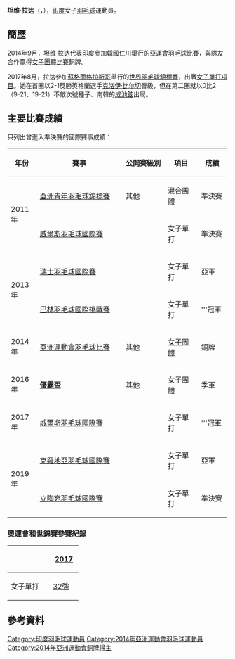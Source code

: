 {{noteTA|G1=Badminton}}
{{Infobox 羽球選手
| playername              = 坦维·拉达<br/>{{lang|en|Tanvi Uday Lad}}
| image                   = File:Tanvi Lad.jpg
| size                    = 
| caption                 = 
| birth_name              = 
| date_of_birth           = {{birth_date_and_age|1993|1|30}}<ref name="仁川亞運">{{cite web|title=Profile - LAD Tanvi Uday|url=https://www.incheon2014ag.org/Sports/Biographies/Athletes_Profile/?ParticCode=5106212&lang=en|publisher=2014年仁川亞運會官方網站|deadurl=yes|archiveurl=https://web.archive.org/web/20141016084720/https://www.incheon2014ag.org/Sports/Biographies/Athletes_Profile/?ParticCode=5106212&lang=en|archivedate=2014-10-16|accessdate=2014-10-10}}{{en}}</ref>
| place_of_birth          = 
| height                  = {{height|m=1.60}}<ref name="仁川亞運"/>
| weight                  = {{weight|kg=60}}<ref name="仁川亞運"/>
| event                   = 女子單打
| country                 = {{IND}}
| years_active            = 
| handedness              = 右手<ref name="仁川亞運"/>
| coach                   = [[普萊勒·戈比昌德|普萊勒·戈比昌德]]<ref name="仁川亞運"/>
| highest_ranking         = 第52位（女單）
| date_of_highest_ranking = 2014年10月9日<ref name="highest-ranking">[http://bwfcontent.tournamentsoftware.com/ranking/player.aspx?id=7647&player=216148 BWF World Ranking - Ranking of Tanvi LAD (66615)]{{en}}</ref>
| current_ranking         = 第52位（女單）
| date_of_current_ranking = 2014年10月9日<ref>[http://bwfcontent.tournamentsoftware.com/ranking/category.aspx?id=7647&category=473 BWF World Ranking - BWF世界排名榜 (10/9/2014) - Women's singles]{{en}}</ref>
| played                  = 39勝–41負（女單）
| titles                  = 
| bwf_profile             = 10A5744C-0F05-4E99-BD3A-19CE06D7D11C
| bwf_id                  = 66615
| updated                 = 2014年10月10日
}}
{{MedalTableTop}}
{{MedalSport | 女子[[羽毛球|羽毛球]]}}
{{MedalCountry | {{IND}}}}
{{MedalCompetition | [[尤伯杯|尤伯杯]]}}
{{MedalBronze| [[2016年優霸盃|2016年 崑山]] | [[2016年優霸盃|女子團體]]}}
{{MedalCompetition | [[亞洲運動會|亞洲運動會]]}}
{{MedalBronze| [[2014年亞洲運動會羽毛球比賽|2014年 仁川]] | [[2014年亞洲運動會羽毛球女子團體比賽|女子團體]] }}
{{MedalCompetition | [[亞洲青年羽毛球錦標賽|亞洲青年羽毛球錦標賽]]}}
{{MedalBronze| [[2011年亞洲青年羽毛球錦標賽|2011年 勒克瑙]] | 混合團體 }}
{{MedalBottom}}
'''坦维·拉达'''（{{lang-en|'''Tanvi Lad'''}}，{{bd|1993年|1月30日}}），[[印度|印度]]女子[[羽毛球|羽毛球]]運動員。

==簡歷==
2014年9月，坦维·拉达代表[[2014年亞洲運動會印度代表團|印度]]參加[[韓國|韓國]][[仁川|仁川]]舉行的[[2014年亞洲運動會|亞運會]][[2014年亞洲運動會羽毛球比賽|羽毛球比賽]]，與隊友合作贏得[[2014年亞洲運動會羽毛球女子團體比賽|女子團體比賽]]銅牌。

2017年8月，拉达參加[[蘇格蘭|蘇格蘭]][[格拉斯哥|格拉斯哥]]舉行的[[2017年世界羽毛球錦標賽|世界羽毛球錦標賽]]，出戰[[2017年世界羽毛球錦標賽女子單打項目|女子單打項目]]。她在首圈以2-1反勝英格蘭選手[[克洛伊·比尔切|克洛伊·比尔切]]晉級，但在第二圈就以0比2（9-21、19-21）不敵次號種子、南韓的[[成池鉉|成池鉉]]出局。

==主要比賽成績==
只列出曾進入準決賽的國際賽事成績：
{| class=wikitable style="text-align:center; font-size:small;" 
!width="50"|年份
!width="180"|賽事
!width="80"|公開賽級別
!width="60"|項目
!width="50"|成績
|-
!rowspan="2"|2011年
|[[2011年亞洲青年羽毛球錦標賽|亞洲青年羽毛球錦標賽]]
|其他
|混合團體
|bgcolor="#b8860b"|準決賽
|-
|[[2011年威爾斯羽毛球國際賽|威爾斯羽毛球國際賽]]
|{{BWFIS}}
|女子單打
|bgcolor="#b8860b"|準決賽
|-
!rowspan="2"|2013年
|[[2013年瑞士羽毛球國際賽|瑞士羽毛球國際賽]]
|{{BWFIC}}
|女子單打
|bgcolor="silver"|亞軍
|-
|[[2013年巴林羽毛球國際挑戰賽|巴林羽毛球國際挑戰賽]]
|{{BWFIC}}
|女子單打
|bgcolor="gold"|'''冠軍
|-
!rowspan="1"|2014年
|[[2014年亞洲運動會羽毛球比賽|亞洲運動會羽毛球比賽]]
|其他
|[[2014年亞洲運動會羽毛球女子團體比賽|女子團體]]
|bgcolor="#b8860b"|銅牌
|-
!rowspan="1"|2016年
|'''[[2016年優霸盃|優霸盃]]'''
|其他
|女子團體
|bgcolor="#b8860b"|季軍
|-
!rowspan="1"|2017年
|[[2017年威爾斯羽毛球國際賽|威爾斯羽毛球國際賽]]
|{{BWFFS}}
|女子單打
|bgcolor="gold"|'''冠軍
|-
!rowspan="2"|2019年
|[[2019年克羅地亞羽毛球國際賽|克羅地亞羽毛球國際賽]]
|{{BWFFS}}
|女子單打
|bgcolor="silver"|亞軍
|-
|[[2019年立陶宛羽毛球國際賽|立陶宛羽毛球國際賽]]
|{{BWFFS}}
|女子單打
|bgcolor="#b8860b"|準決賽
|}
{{BWF賽事級別索引}}

===奧運會和世錦賽參賽紀錄===
{| class=wikitable style="text-align:center; font-size:small;" 
!
!width="50"|[[2017年世界羽毛球錦標賽|2017]]
|-
!width="80"|女子單打
|[[2017年世界羽毛球錦標賽女子單打項目|32強]]
|}

==參考資料==
{{Reflist}}

{{DEFAULTSORT:LAD Tanvi Uday}}
[[Category:印度羽毛球運動員|Category:印度羽毛球運動員]]
[[Category:2014年亞洲運動會羽毛球運動員|Category:2014年亞洲運動會羽毛球運動員]]
[[Category:2014年亞洲運動會銅牌得主|Category:2014年亞洲運動會銅牌得主]]